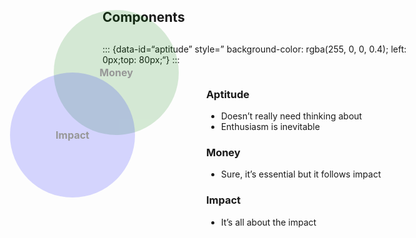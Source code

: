 
## Components

<style>
.circle {
  width: 200px;
  height: 200px;
  border-radius: 50%;
  position: absolute;
  opacity: 0.4;
  display: flex;
  align-items: center;
  justify-content: center;
}
.aptitude {

}
.money {
  background-color: rgba(0, 128, 0, 0.4); /* Light green */
  left: 150px;
  top: 80px;
}
.need {
  background-color: rgba(0, 0, 255, 0.4); /* Light blue */
  left: 80px;
  top: 180px;
}
.label {
  font-size: 16px;
  font-weight: bold;
  color: black
}
</style>

## {auto-animate=true auto-animate-easing="ease-in-out"}

::: {data-id="aptitude" style="  background-color: rgba(255, 0, 0, 0.4); left: 0px;top: 80px;"}
:::

<div class="circle money">
<span class="label money-label">Money</span>
</div>

<div class="circle need">
<span class="label need-label">Impact</span>
</div>

:::: {.columns}

::: {.column width="30%"}

:::

::: {.column width="70%" .incremental}


### Aptitude

- Doesn't really need thinking about
- Enthusiasm is inevitable

### Money

- Sure, it's essential but it follows impact

### Impact

- It's all about the impact

:::

::::
